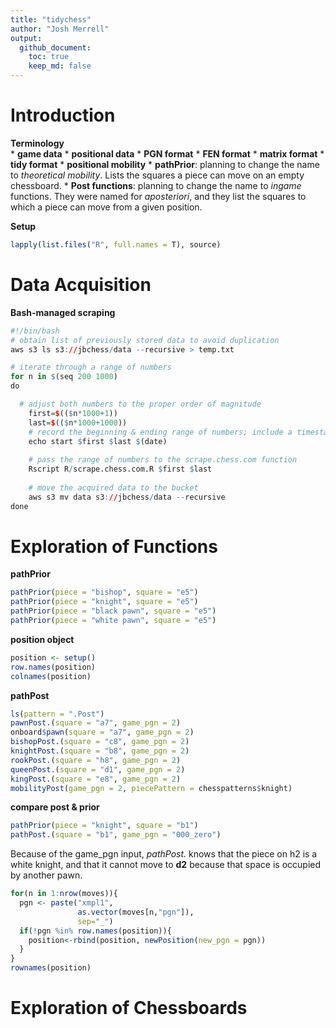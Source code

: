 ```yaml
---
title: "tidychess"
author: "Josh Merrell"
output: 
  github_document:
    toc: true
    keep_md: false
---
```

# Introduction
**Terminology**  
  * __game data__
  * __positional data__
  * __PGN format__
  * __FEN format__
  * __matrix format__
  * __tidy format__
  * __positional mobility__
  * __pathPrior__: planning to change the name to _theoretical mobility_. Lists the squares a piece can move on an empty chessboard.
  * __Post functions__: planning to change the name to _ingame_ functions. They were named for _aposteriori_, and they list the squares to which a piece can move from a given position.

**Setup**
```r
lapply(list.files("R", full.names = T), source)
```

# Data Acquisition
**Bash-managed scraping**
```r
#!/bin/bash
# obtain list of previously stored data to avoid duplication
aws s3 ls s3://jbchess/data --recursive > temp.txt

# iterate through a range of numbers
for n in $(seq 200 1000)
do

  # adjust both numbers to the proper order of magnitude
	first=$(($n*1000+1))
	last=$(($n*1000+1000))
	# record the beginning & ending range of numbers; include a timestamp
	echo start $first $last $(date)
	
	# pass the range of numbers to the scrape.chess.com function
	Rscript R/scrape.chess.com.R $first $last
	
	# move the acquired data to the bucket
	aws s3 mv data s3://jbchess/data --recursive
done
```

# Exploration of Functions
**pathPrior**
```r
pathPrior(piece = "bishop", square = "e5")
pathPrior(piece = "knight", square = "e5")
pathPrior(piece = "black pawn", square = "e5")
pathPrior(piece = "white pawn", square = "e5")
```
**position object**
```r
position <- setup()
row.names(position)
colnames(position)
```
**pathPost**
```r
ls(pattern = ".Post")
pawnPost.(square = "a7", game_pgn = 2)
onboard$pawn(square = "a7", game_pgn = 2)
bishopPost.(square = "c8", game_pgn = 2)
knightPost.(square = "b8", game_pgn = 2)
rookPost.(square = "h8", game_pgn = 2)
queenPost.(square = "d1", game_pgn = 2)
kingPost.(square = "e8", game_pgn = 2)
mobilityPost(game_pgn = 2, piecePattern = chesspatterns$knight)
```
**compare post & prior**
```r
pathPrior(piece = "knight", square = "b1")
pathPost.(square = "b1", game_pgn = "000_zero")
```

Because of the game_pgn input, *pathPost.* knows that the piece on h2 is a white knight, and that it cannot move to **d2** because that space is occupied by another pawn.
```r
for(n in 1:nrow(moves)){
  pgn <- paste("xmpl1",
               as.vector(moves[n,"pgn"]),
               sep="_")
  if(!pgn %in% row.names(position)){
    position<-rbind(position, newPosition(new_pgn = pgn))
  }
}
rownames(position)
```

# Exploration of Chessboards
